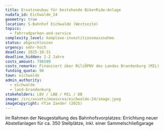 ```yaml
---
title: Ersatzneubau für bestehende Bike+Ride-Anlage
nudafa_id: Eichwalde_24
geometry: true
location: S-Bahnhof Eichwalde (Westseite)
topics:
  - fahrradparken-and-service
complexity_level: komplexe-investitionsmassnahme
status: abgeschlossen
urgency: sehr-hoch
deadline: 2025-10-31
deadline_hidden: 1-2 Jahre
costs_amount: 796599
costs_remarks: Finanziert über RiliÖPNV des Landes Brandenburg (MIL)
funding_quota: 90
town: eichwalde
admin_authority:
  - eichwalde
  - land-brandenburg
stakeholders: LBV / LBB / MIL / DB
image: /src/assets/measures/eichwalde-24/image.jpeg
imageCopyright: ©Tim Zander (2025)
---
```

im Rahmen der Neugestaltung des Bahnhofsvorplatzes: Errichtung neuer Abstellanlagen für ca. 350 Stellplätze, inkl. einer Sammelschließgarage

